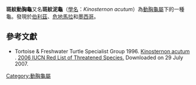 {{Speciesbox
| image = Kinosternon acutum.jpg
| status = LR/nt
| status_ref =  <ref>{{Cite web |url=http://www.iucnredlist.org/details/11010/0 |title=IUCN Redlist.org |access-date=2013-06-14 |archive-date=2018-09-30 |archive-url=https://web.archive.org/web/20180930154420/http://www.iucnredlist.org/details/11010/0 |dead-url=no }}</ref>
| status_system = IUCN2.3
| genus = Kinosternon
| species = acutum
| authority = [[John_Edward_Gray|Gray]], 1831
| synonyms = 
* ''Kinosternon scorpioides'' var. ''acuta'' <small>Gray, 1831</small>
* ''Cinosternum berendtianum'' <small>Cope, 1865</small>
* ''Cinosternon berendtianum'' <small>Troschel, 1866</small>
* ''Cinosternon effeldtii'' <small>Peters, 1873</small>
* ''Cinosternum effeldtii'' <small>Günther, 1885</small>
* ''Cinosternum effeldti'' <small>Gadow, 1905</small> ''([[ex_errore|ex errore]])''
* ''Kinosternon berendtianum'' <small>Mertens, Müller & Rust, 1934</small>
* ''Kinosternon acutum'' <small>Stejneger, 1941</small>
* ''Kinosternon berentianum'' <small>Duellman, 1965</small> ''(ex errore)''
| synonyms_ref=<ref name="Fritz 2007">{{Cite journal |journal=Vertebrate Zoology |title=Checklist of Chelonians of the World |year=2007 |author=Fritz Uwe |coauthors=Peter Havaš |volume=57 |issue=2 |pages=250 |id=ISSN 18640-5755 |url=http://www.cnah.org/pdf_files/851.pdf |archiveurl=https://www.webcitation.org/5v20ztMND?url=http://www.cnah.org/pdf_files/851.pdf |archivedate=2010-12-17 |accessdate=29 May 2012 |deadurl=yes }}</ref>
}}

'''斑紋動胸龜'''又名'''斑紋泥龜'''（[[學名|學名]]：''Kinosternon acutum''）為[[動胸龜屬|動胸龜屬]]下的一種龜。發現於[[伯利茲|伯利茲]]、[[危地馬拉|危地馬拉]]和[[墨西哥|墨西哥]]。

== 參考文獻 ==
{{Reflist}}

* Tortoise & Freshwater Turtle Specialist Group 1996.  [http://www.iucnredlist.org/search/details.php/11010/all Kinosternon acutum] {{Wayback|url=http://www.iucnredlist.org/search/details.php/11010/all |date=20080926082655 }}.   [http://www.iucnredlist.org 2006 IUCN Red List of Threatened Species.] {{WebCite|url=https://www.webcitation.org/6IuYnscCO?url=http://www.iucnredlist.org/ |date=20130816083955 |dateformat=iso }}  Downloaded on 29 July 2007.
{{Taxonbar|from=Q305955}}

[[Category:動胸龜屬|Category:動胸龜屬]]


{{Turtle-stub}}